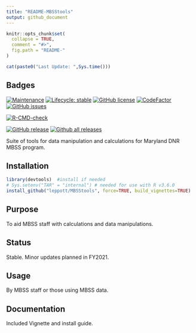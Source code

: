 ---
title: "README-MBSStools"
output: github_document
---

<!-- README.md is generated from README.Rmd. Please edit that file -->

```{r, echo = FALSE}
knitr::opts_chunk$set(
  collapse = TRUE,
  comment = "#>",
  fig.path = "README-"
)
```

```{r, echo = FALSE}
cat(paste0("Last Update: ",Sys.time()))
```

Badges
-----------
[![Maintenance](https://img.shields.io/badge/Maintained%3F-yes-green.svg)](https://GitHub.com/leppott/MBSStools/graphs/commit-activity)
[![Lifecycle: stable](https://img.shields.io/badge/lifecycle-stable-brightgreen.svg)](https://www.tidyverse.org/lifecycle/#stable)
[![GitHub license](https://img.shields.io/github/license/leppott/MBSStools.svg)](https://github.com/leppott/MBSStools/blob/master/LICENSE)
[![CodeFactor](https://www.codefactor.io/repository/github/leppott/MBSStools/badge)](https://www.codefactor.io/repository/github/leppott/MBSStools)
[![GitHub issues](https://img.shields.io/github/issues/leppott/MBSStools.svg)](https://GitHub.com/leppott/MBSStools/issues/)

[![R-CMD-check](https://github.com/leppott/MBSStools/workflows/R-CMD-check/badge.svg)](https://github.com/leppott/MBSStools/actions)

[![GitHub release](https://img.shields.io/github/release/leppott/MBSStools.svg)](https://GitHub.com/leppott/MBSStools/releases/)
[![Github all releases](https://img.shields.io/github/downloads/leppott/MBSStools/total.svg)](https://GitHub.com/leppott/MBSStools/releases/)

Suite of tools for data manipulation and calculations for Maryland DNR MBSS program.

Installation
------------

```{r, eval=FALSE}
library(devtools)  #install if needed
# Sys.setenv("TAR" = "internal") # needed for use with R v3.6.0
install_github("leppott/MBSStools", force=TRUE, build_vignettes=TRUE)
```

Purpose
------------
To aid MBSS staff with calculations and data manipulations.

Status
------------
Stable.  Minor updates planned in FY2021.

Usage
------------
By MBSS staff or those using MBSS data.

Documentation
------------
Included Vignette and install guide.
